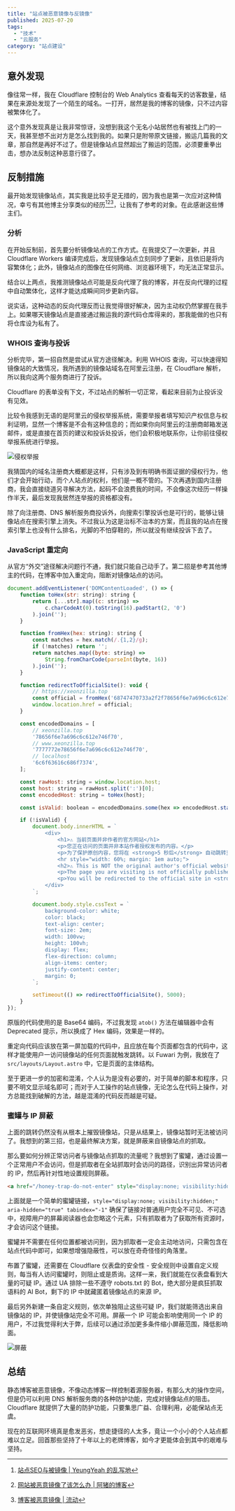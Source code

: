 ```yaml
---
title: "站点被恶意镜像与反镜像"
published: 2025-07-20
tags: 
  - "技术"
  - "云服务"
category: "站点建设"
---
```


## 意外发现

像往常一样，我在 Cloudflare 控制台的 Web Analytics 查看每天的访客数量，结果在来源处发现了一个陌生的域名。一打开，居然是我的博客的镜像，只不过内容被繁体化了。

这个意外发现真是让我非常惊讶，没想到我这个无名小站居然也有被找上门的一天，我甚至想不出对方是怎么找到我的。如果只是附带原文链接，搬运几篇我的文章，那自然是再好不过了。但是镜像站点显然超出了搬运的范围，必须要重拳出击，想办法反制这种恶意行径了。

## 反制措施

最开始发现镜像站点，其实我是比较手足无措的，因为我也是第一次应对这种情况，幸亏有其他博主分享类似的经历[^1][^2][^3]，让我有了参考的对象。在此感谢这些博主们。

### 分析

在开始反制前，首先要分析镜像站点的工作方式。在我提交了一次更新，并且 Cloudflare Workers 编译完成后，发现镜像站点立刻同步了更新，且依旧是将内容繁体化；此外，镜像站点的图像在任何网络、浏览器环境下，均无法正常显示。

结合以上两点，我推测镜像站点可能是反向代理了我的博客，并在反向代理的过程中自动繁体化，这样才能达成瞬间同步更新内容。

说实话，这种动态的反向代理反而让我觉得很好解决，因为主动权仍然掌握在我手上。如果哪天镜像站点是直接通过搬运我的源代码仓库得来的，那我能做的也只有将仓库设为私有了。

### WHOIS 查询与投诉

分析完毕，第一招自然是尝试从官方途径解决。利用 WHOIS 查询，可以快速得知镜像站的大致情况，我所遇到的镜像站域名在阿里云注册，在 Cloudflare 解析，所以我向这两个服务商进行了投诉。

Cloudflare 的表单没有下文，不过站点的解析一切正常，看起来目前为止投诉没有见效。

比较令我感到无语的是阿里云的侵权举报系统，需要举报者填写知识产权信息与权利证明，显然一个博客是不会有这种信息的；而如果你向阿里云的注册商邮箱发送邮件，或是直接在首页的建议和投诉处投诉，他们会积极地联系你，让你前往侵权举报系统进行举报。

![侵权举报](https://blog-static.xeonzilla.top/img/anti_malicious_mirroring/01.avif "侵权举报")

我猜国内的域名注册商大概都是这样，只有涉及到有明确书面证据的侵权行为，他们才会开始行动，而个人站点的权利，他们是一概不管的。下次再遇到国内注册商，我会直接绕道另寻解决方法，起码不会浪费我的时间，不会像这次经历一样操作半天，最后发现我居然连举报的资格都没有。

除了向注册商、DNS 解析服务商投诉外，向搜索引擎投诉也是可行的，能够让镜像站点在搜索引擎上消失。不过我认为这是治标不治本的方案，而且我的站点在搜索引擎上也没有什么排名，光脚的不怕穿鞋的，所以就没有继续投诉下去了。

### JavaScript 重定向

从官方“外交”途径解决问题行不通，我们就只能自己动手了。第二招是参考其他博主的代码，在博客中加入重定向，阻断对镜像站点的访问。

```js title="src/layouts/Layout.astro"
document.addEventListener('DOMContentLoaded', () => {
    function toHex(str: string): string {
        return [...str].map((c: string) =>
            c.charCodeAt(0).toString(16).padStart(2, '0')
        ).join('');
    }

    function fromHex(hex: string): string {
        const matches = hex.match(/.{1,2}/g);
        if (!matches) return '';
        return matches.map((byte: string) =>
            String.fromCharCode(parseInt(byte, 16))
        ).join('');
    }

    function redirectToOfficialSite(): void {
        // https://xeonzilla.top
        const official = fromHex('68747470733a2f2f78656f6e7a696c6c612e746f70');
        window.location.href = official;
    }

    const encodedDomains = [
        // xeonzilla.top
        '78656f6e7a696c6c612e746f70',
        // www.xeonzilla.top
        '7777772e78656f6e7a696c6c612e746f70',
        // localhost
        '6c6f63616c686f7374',
    ];

    const rawHost: string = window.location.host;
    const host: string = rawHost.split(':')[0];
    const encodedHost: string = toHex(host);

    const isValid: boolean = encodedDomains.some(hex => encodedHost.startsWith(hex));

    if (!isValid) {
        document.body.innerHTML = `
    		<div>
        		<h1>⚠ 当前页面并非作者的官方网站</h1>
        		<p>您正在访问的页面并非本站作者授权发布的内容。</p>
        		<p>为了保护原创内容，您将在 <strong>5 秒后</strong> 自动跳转至作者的官方网站。</p>
        		<hr style="width: 60%; margin: 1em auto;">
        		<h2>⚠ This is NOT the original author's official website</h2>
        		<p>The page you are visiting is not officially published by the author.</p>
        		<p>You will be redirected to the official site in <strong>5 seconds</strong> to protect original content.</p>
   			</div>
	    `;

        document.body.style.cssText = `
            background-color: white;
            color: black;
            text-align: center;
            font-size: 2em;
            width: 100vw;
            height: 100vh;
            display: flex;
            flex-direction: column;
            align-items: center;
            justify-content: center;
            margin: 0;
        `;

        setTimeout(() => redirectToOfficialSite(), 5000);
    }
});
```

原版的代码使用的是 Base64 编码，不过我发现 `atob()` 方法在编辑器中会有 Deprecated 提示，所以换成了 Hex 编码，效果是一样的。

重定向代码应该放在第一屏加载的代码中，且应放在每个页面都包含的代码中，这样才能使用户一访问镜像站的任何页面就触发跳转。以 Fuwari 为例，我放在了 `src/layouts/Layout.astro` 中，它是页面的主体结构。

至于更进一步的加密和混淆，个人认为是没有必要的，对于简单的脚本和程序，只要不明文显示域名即可；而对于人工操作的站点镜像，无论怎么在代码上操作，对方总能找到破解的方法，越是混淆的代码反而越是可疑。

### 蜜罐与 IP 屏蔽

上面的跳转仍然没有从根本上摧毁镜像站，只是从结果上，镜像站暂时无法被访问了。我想到的第三招，也是最终解决方案，就是屏蔽来自镜像站点的抓取。

那么要如何分辨正常访问者与镜像站点抓取的流量呢？我想到了蜜罐，通过设置一个正常用户不会访问，但是抓取者在全站抓取时会访问的路径，识别出异常访问者的 IP，然后再针对性地设置规则屏蔽。

```html title="honeypot.html"
<a href="/honey-trap-do-not-enter" style="display:none; visibility:hidden;" aria-hidden="true" tabindex="-1"></a>
```

上面就是一个简单的蜜罐链接，`style="display:none; visibility:hidden;" aria-hidden="true" tabindex="-1"` 确保了链接对普通用户完全不可见、不可选中，视障用户的屏幕阅读器也会忽略这个元素，只有抓取者为了获取所有资源时，才会访问这个链接。

蜜罐并不需要在任何位置都被访问到，因为抓取者一定会主动地访问，只需包含在站点代码中即可，如果想增强隐蔽性，可以放在奇奇怪怪的角落里。

布置了蜜罐，还需要在 Cloudflare 仪表盘的安全性 - 安全规则中设置自定义规则，每当有人访问蜜罐时，则阻止或是质询。这样一来，我们就能在仪表盘看到大量的可疑 IP。通过 UA 排除一些不遵守 robots.txt 的 Bot，绝大部分是疯狂抓取语料的 AI Bot，剩下的 IP 中就藏匿着镜像站点的来源 IP。

最后另外新建一条自定义规则，依次单独阻止这些可疑 IP，我们就能筛选出来自镜像站的 IP，并使镜像站完全不可用。屏蔽一个 IP 可能会影响使用同一个 IP 的用户，不过我觉得利大于弊，后续可以通过添加更多条件缩小屏蔽范围，降低影响面。

![屏蔽](https://blog-static.xeonzilla.top/img/anti_malicious_mirroring/02.avif "屏蔽")

## 总结

静态博客被恶意镜像，不像动态博客一样控制着源服务器，有那么大的操作空间，但是仍可以利用 DNS 解析服务商的各种防护功能，完成对镜像站点的阻击。Cloudflare 就提供了大量的防护功能，只要集思广益、合理利用，必能保站点无虞。

现在的互联网环境真是愈发恶劣，想走捷径的人太多，竟让一个小小的个人站点都难以立足。回首那些坚持了十年以上的老牌博客，如今才更能体会到其中的艰难与坚持。

[^1]:[站点SEO与被镜像 | YeungYeah 的乱写地](https://scottyeung.top/2024/mirror-website-in-seo/)
[^2]:[网站被恶意镜像了该怎么办 | 阿猪的博客](https://yfzhu.cn/posts/1014/)
[^3]:[博客被恶意镜像 | 流动](https://liudon.com/posts/blog-malicious-mirroring/)
